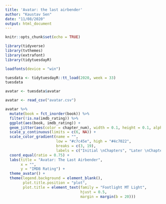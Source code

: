```yaml
---
title: 'Avatar: the last airbender'
author: "Kaustav Sen"
date: "11/08/2020"
output: html_document
---
```


```r
knitr::opts_chunk$set(echo = TRUE)
```

```r
library(tidyverse)
library(tvthemes)
library(extrafont)
library(tidytuesdayR)

loadfonts(device = "win")
```

```r
tuesdata <- tidytuesdayR::tt_load(2020, week = 33)
tuesdata

avatar <- tuesdata$avatar

avatar <- read_csv("avatar.csv")
```

```r
avatar %>% 
  mutate(book = fct_inorder(book)) %>% 
  filter(!is.na(imdb_rating)) %>% 
  ggplot(aes(book, imdb_rating)) +
  geom_jitter(aes(color = chapter_num), width = 0.1, height = 0.1, alpha = 1/20) +
  scale_y_continuous(limits = c(6, NA)) +
  scale_color_gradient(name = "",
                       low = "#c7c45e", high = "#4c7022",
                       breaks = c(3, 19),
                       labels = c("Initial \nChapters", "Later \nChapters")) +
  coord_equal(ratio = 0.75) +
  labs(title = "Avatar: The Last Airbender",
       x = "",
       y = "IMDB Rating") +
  theme_avatar() +
  theme(legend.background = element_blank(),
        plot.title.position = "plot",
        plot.title = element_text(family = "Footlight MT Light",
                                  hjust = 0.5,
                                  margin = margin(b = 20)))
```

